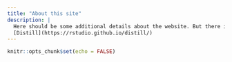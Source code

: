 ```yaml
---
title: "About this site"
description: |
  Here should be some additional details about the website. But there is nothing here. 
  [Distill](https://rstudio.github.io/distill/)
---
```


```r
knitr::opts_chunk$set(echo = FALSE)
```


